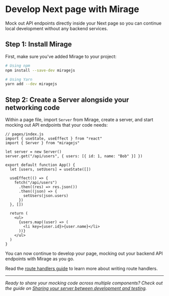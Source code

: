 # Develop Next page with Mirage

Mock out API endpoints directly inside your Next page so you can continue local development without any backend services.

## Step 1: Install Mirage

First, make sure you've added Mirage to your project:

```bash
# Using npm
npm install --save-dev miragejs

# Using Yarn
yarn add --dev miragejs
```

## Step 2: Create a Server alongside your networking code

Within a page file, import `Server` from Mirage, create a server, and start mocking out API endpoints that your code needs:

```js{3-6}
// pages/index.js
import { useState, useEffect } from "react"
import { Server } from "miragejs"

let server = new Server()
server.get("/api/users", { users: [{ id: 1, name: "Bob" }] })

export default function App() {
  let [users, setUsers] = useState([])

  useEffect(() => {
    fetch("/api/users")
      .then((res) => res.json())
      .then((json) => {
        setUsers(json.users)
      })
  }, [])

  return (
    <ul>
      {users.map((user) => (
        <li key={user.id}>{user.name}</li>
      ))}
    </ul>
  )
}
```

You can now continue to develop your page, mocking out your backend API endpoints with Mirage as you go.

Read the [route handlers guide](/docs/main-concepts/route-handlers/) to learn more about writing route handlers.

---

_Ready to share your mocking code across multiple components? Check out the guide on [Sharing your server between development and testing](/docs/workflow-tips/#sharing-your-server-between-development-and-testing)._

